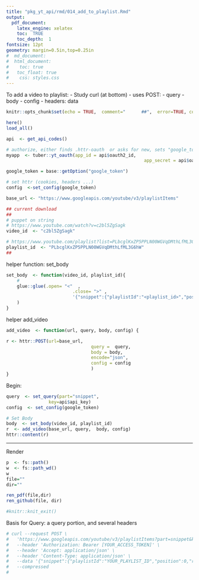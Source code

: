```yaml
---
title: "pkg_yt_api/rmd/014_add_to_playlist.Rmd"
output: 
  pdf_document:
    latex_engine: xelatex
    toc:  TRUE
    toc_depth:  1
fontsize: 12pt
geometry: margin=0.5in,top=0.25in
#  md_document:
#  html_document:
#    toc: true
#  	toc_float: true
#    css: styles.css
---
```


To add a video to playlist:
- Study curl (at bottom)
- uses POST:
	-	query
	- body
	- config
	- headers:  data


```r
knitr::opts_chunk$set(echo = TRUE,  comment="      ##",  error=TRUE, collapse=TRUE)
```

```r
here()
load_all()
```

```r
api  <- get_api_codes()

# authorize, either finds .httr-oauth  or asks for new, sets "google_token"
myapp  <- tuber::yt_oauth(app_id = api$oauth2_id,
													app_secret = api$oauth2_secret)

google_token = base::getOption("google_token") 

# set httr (cookies, headers ...)
config  <-set_config(google_token)
```

```r

base_url <- "https://www.googleapis.com/youtube/v3/playlistItems"

## current download
##
# puppet on string
# https://www.youtube.com/watch?v=c2bl5ZgSagk
video_id  <- "c2bl5ZgSagk"

# https://www.youtube.com/playlist?list=PLbcglKxZP5PPLN00WGVqDMthLfML3G6hW
playlist_id  <- "PLbcglKxZP5PPLN00WGVqDMthLfML3G6hW"
##
```


helper function: set_body 
```r
set_body  <- function(video_id, playlist_id){
	# 
	glue::glue(.open= "<"  ,
						 .close= ">" ,
						 '{"snippet":{"playlistId":"<playlist_id>","position":0,"resourceId":{"kind":"youtube#video","videoId":"<video_id>"}}}'
	) 
}
```

helper add_video
```r
add_video  <- function(url, query, body, config) {

r <- httr::POST(url=base_url, 
								query =  query,
								body = body,
								encode="json",
								config = config
								)
}
```

Begin:  
```r
query  <- set_query(part="snippet",
                key=api$api_key)
config  <- set_config(google_token)

# Set Body
body  <- set_body(video_id, playlist_id)
r  <- add_video(base_url, query,  body, config)
httr::content(r)

```

***

Render
```r
p  <- fs::path()
w  <- fs::path_wd()
w
file=""
dir=""

ren_pdf(file,dir)
ren_github(file, dir)

#knitr::knit_exit()
```

Basis for Query:  a query portion, and several headers
```r
# curl --request POST \
#   'https://www.googleapis.com/youtube/v3/playlistItems?part=snippet&key=[YOUR_API_KEY]' \
#   --header 'Authorization: Bearer [YOUR_ACCESS_TOKEN]' \
#   --header 'Accept: application/json' \
#   --header 'Content-Type: application/json' \
#   --data '{"snippet":{"playlistId":"YOUR_PLAYLIST_ID","position":0,"resourceId":{"kind":"youtube#video","videoId":"M7FIvfx5J10"}}}' \
#   --compressed
# 
```
